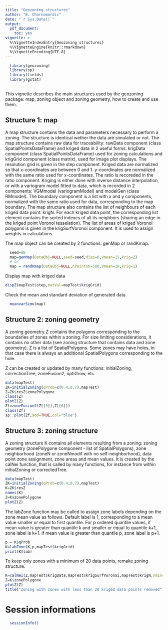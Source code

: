 ```yaml
---
title: "Geozoning structures"
author: "B. Charnomordic"
date: "`r Sys.Date()`"
output:
  pdf_document:
    toc: yes
vignette: >
  %\VignetteIndexEntry{Geozoning structures}
  %\VignetteEngine{knitr::rmarkdown}
  %\VignetteEncoding{UTF-8}
---
```


```r
  library(geozoning)
  library(sp)
  library(fields)
  library(gstat)
  
```
This vignette describes the main structures used by the geozoning package: map, zoning object and zoning geometry, how to create and use them.

Structure 1: map 
--------------------
A map structure contains the data and parameters necessary to perform a zoning. The structure is identical wether the data are simulated or not.
The map structure contains raw data for traceability: rawData component (class SpatialPointsDataFrame) and kriged data in 2 useful forms: krigData component (class SpatialPointsDataFrame) used for zoning calculations and krigGrid component (class matrix), used for image plot displays. The resolution grid is given in the step component. Kriged data are normalized so that x-coordinates are between 0 and 1. y-coordinates are normalized with the same ratio used for x-coordinates. The ratio is recoreded in the ratio component.
Kriging is either done with inverse distance interpolation, or with a variogram model fitted to data, which is recorded in 2 components: VGMmodel (variogramModel) and modelGen (class RMmodel).
The boundary component is a list with x and y components, normalized with the same ratio used for data, corresponding to the map boundary. 
The map structure also contains the list of neighbours of each kriged data point: krigN. For each kriged data point, the corresponding list element contains the sorted indexes of all its neighbors (sharing an edge in the kriged point Voronoi tesselation). The list of areas of kriged Voronoi polygons is given in the krigSurfVoronoi component. It is used to assign weights in calculations.

The map object can be created by 2 functions: genMap or randKmap. 
```r
  seed=80
  map=genMap(DataObj=NULL,seed=seed,disp=0,Vmean=15,krig=2)
  # or
  map = randKmap(DataObj=NULL,nPointsK=500,Vmean=10,krig=1)
```  
Display map with kriged data
```r
dispZ(mapTest$step,matVal=mapTest$krigGrid)
```  
Check the mean and standard deviation of generated data.
```r
  meanvarSimu(map)
```
Structure 2: zoning geometry
-----------------------------
A zoning geometry Z contains the polygons corresponding to the boundaries of zones within a zoning. For size limiting considerations, it contains no other data (see zoning structure that contains data and zone geometry).
Z is a list of SpatialPolygons. Some zones may have holes, in that case there is always an additional SpatialPolygons corresponding to the hole.

Z can be created or updated by many functions: initialZoning, correctionTree, zoneFusion2, optiGrow, etc.
```r
data(mapTest)
ZK=initialZoning(qProb=c(0.4,0.7),mapTest)
Z=ZK$resZ$zonePolygone
class(Z)
plotZ(Z)
Zf=zoneFusion2(Z[[5]],Z[[6]])
class(Zf)
sp::plot(Zf,add=TRUE,col="blue")

```

Structure 3: zoning structure 
-----------------------------
A zoning structure K contains all elements resulting from a zoning: zoning geometry (zonePolygone component - list of SpatialPolygons), zone neighborhood (zoneN or zoneNmodif with no self-neighborhood), data point zone assignment, zone areas and mean values.
It is created by the calNei function, that is called by many functions, for instance from within initialZoning or correctedTree.

```r
data(mapTest)
ZK=initialZoning(qProb=c(0.4,0.7),mapTest)
K=ZK$resZ
names(K)
Z=K$zonePolygone
plotZ(Z)
```
The labZone function may be called to assign zone labels depending on the zone mean value as follows. Default label is 1, corresponding to a mean value smaller or equal to first quantile. For p ordered quantile values, if mean value is greater than quantile k and smaller or equal to quantile k+1, zone label is k+1. if mean value is greater than quantile p, zone label is p+1.
```r
p = K$qProb
K=labZone(K,p,mapTest$krigGrid)
print(K$lab)
```

To keep only zones with a minimum of 20 data points, remake zoning structure.
```r
K=calNei(Z,mapTest$krigData,mapTest$krigSurfVoronoi,mapTest$krigN,nmin=20)
Z=K$zonePolygone
plotZ(Z)
title("Zoning with zones with less than 20 kriged data points removed")
```
# Session informations
```r
  sessionInfo()
```

